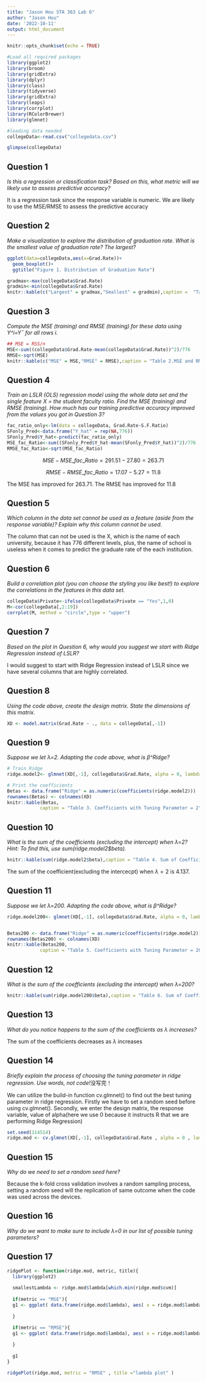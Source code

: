 ```yaml
---
title: "Jason Hou STA 363 Lab 6"
author: "Jason Hou"
date: '2022-10-11'
output: html_document
---
```


```r
knitr::opts_chunk$set(echo = TRUE)
```

```r
#Load all required packages
library(ggplot2)
library(broom)
library(gridExtra)
library(dplyr)
library(class)
library(tidyverse)
library(gridExtra)
library(leaps)
library(corrplot)
library(RColorBrewer)
library(glmnet)
```

```r
#loading data needed
collegeData<-read.csv("collegedata.csv")
```

```r
glimpse(collegeData)
```


## Question 1
*Is this a regression or classification task? Based on this, what metric will we likely use to assess predictive accuracy?*

It is a regression task since the response variable is numeric. We are likely to use the MSE/RMSE to assess the predictive accuracy

## Question 2
*Make a visualization to explore the distribution of graduation rate. What is the smallest value of graduation rate? The largest?*

```r
ggplot(data=collegeData,aes(x=Grad.Rate))+
  geom_boxplot()+
  ggtitle("Figure 1. Distribution of Graduation Rate")
```

```r
gradmax<-max(collegeData$Grad.Rate)
gradmin<-min(collegeData$Grad.Rate)
knitr::kable(c("Largest" = gradmax,"Smallest" = gradmin),caption =  "Table 1. Largest and Smallest")
```



## Question 3

*Compute the MSE (training) and RMSE (training) for these data using Y^i=Y¯ for all rows i.*

```r
## MSE = RSS/n
MSE<-sum((collegeData$Grad.Rate-mean(collegeData$Grad.Rate))^2)/776
RMSE<-sqrt(MSE)
knitr::kable(c("MSE" = MSE,"RMSE" = RMSE),caption = "Table 2.MSE and RMSE")
```

## Question 4
*Train an LSLR (OLS) regression model using the whole data set and the single feature X = the student faculty ratio. Find the MSE (training) and RMSE (training). How much has our training predictive accuracy improved from the values you got in Question 3?*

```r
fac_ratio_only<-lm(data = collegeData, Grad.Rate~S.F.Ratio)
SFonly_Pred<-data.frame("Y_hat" = rep(NA,776))
SFonly_Pred$Y_hat<-predict(fac_ratio_only)
MSE_fac_Ratio<-sum((SFonly_Pred$Y_hat-mean(SFonly_Pred$Y_hat))^2)/776
RMSE_fac_Ratio<-sqrt(MSE_fac_Ratio)
```

$$MSE-MSE\_fac\_Ratio=291.51-27.80=263.71$$

$$RMSE-RMSE\_fac\_Ratio=17.07-5.27=11.8$$

The MSE has improved for 263.71. The RMSE has improved for 11.8



## Question 5
*Which column in the data set cannot be used as a feature (aside from the response variable)? Explain why this column cannot be used.*

The column that can not be used is the X, which is the name of each university, because it has 776 different levels, plus, the name of school is useless when it comes to predict the graduate rate of the each institution.

##  Question 6
*Build a correlation plot (you can choose the styling you like best!) to explore the correlations in the features in this data set.*


```r
collegeData$Private<-ifelse(collegeData$Private == "Yes",1,0)
M<-cor(collegeData[,2:19])
corrplot(M, method = "circle",type = "upper")
```

## Question 7
*Based on the plot in Question 6, why would you suggest we start with Ridge Regression instead of LSLR?*

I would suggest to start with Ridge Regression instead of LSLR since we have several columns that are highly correlated.

## Question 8

*Using the code above, create the design matrix. State the dimensions of this matrix.*

```r
XD <- model.matrix(Grad.Rate ~ ., data = collegeData[,-1])
```

## Question 9
*Suppose we let λ=2. Adapting the code above, what is β^Ridge?*

```r
# Train Ridge
ridge.model2<- glmnet(XD[,-1], collegeData$Grad.Rate, alpha = 0, lambda =2 , standardize = TRUE)
```

```r
# Print the coefficients
Betas <- data.frame("Ridge" = as.numeric(coefficients(ridge.model2)))
rownames(Betas) <- colnames(XD)
knitr::kable(Betas,
            caption = "Table 3. Coefficients with Tuning Parameter = 2")
```


## Question 10
*What is the sum of the coefficients (excluding the intercept) when λ=2? Hint: To find this, use sum(ridge.model2$beta).*

```r
knitr::kable(sum(ridge.model2$beta),caption = "Table 4. Sum of Coefficients when lambda = 2 ")
```

The sum of the coefficient(excluding the intercecpt) when $\lambda=2$ is 4.137.

## Question 11

*Suppose we let λ=200. Adapting the code above, what is β^Ridge?*

```r
ridge.model200<- glmnet(XD[,-1], collegeData$Grad.Rate, alpha = 0, lambda =200 , standardize = TRUE)


Betas200 <- data.frame("Ridge" = as.numeric(coefficients(ridge.model2)))
rownames(Betas200) <- colnames(XD)
knitr::kable(Betas200,
            caption = "Table 5. Coefficients with Tuning Parameter = 200 ")
```

## Question 12

*What is the sum of the coefficients (excluding the intercept) when λ=200?*

```r
knitr::kable(sum(ridge.model200$beta),caption = "Table 6. Sum of Coefficients when lambda = 200")
```



## Question 13
*What do you notice happens to the sum of the coefficients as λ increases?*

The sum of the coefficients decreases as $\lambda$ increases 

## Question 14

*Briefly explain the process of choosing the tuning parameter in ridge regression. Use words, not code!*没写完！

We can utilize the build-in function cv.glmnet() to find out the best tuning parameter in ridge regression. Firstly we have to set a random seed before using cv.glmnet(). Secondly, we enter the design matrix, the response variable, value of alpha(here we use 0 because it instructs R that we are performing Ridge Regression)

```r
set.seed(114514)
ridge.mod <- cv.glmnet(XD[,-1], collegeData$Grad.Rate , alpha = 0 , lambda = seq(from=0, to=50,by=0.5) , standardize = TRUE)
```



## Question 15
*Why do we need to set a random seed here?*

Because the k-fold cross validation involves a random sampling process, setting a random seed will the replication of same outcome when the code was used across the devices.

## Question 16
*Why do we want to make sure to include λ=0 in our list of possible tuning parameters?*

## Question 17

```r
ridgePlot <- function(ridge.mod, metric, title){
  library(ggplot2)
  
  smallestLambda <- ridge.mod$lambda[which.min(ridge.mod$cvm)] 
  
  if(metric == "MSE"){
  g1 <- ggplot( data.frame(ridge.mod$lambda), aes( x = ridge.mod$lambda, y = (ridge.mod$cvm))) + geom_point() + geom_vline( xintercept = smallestLambda, col = "blue" , lty = 2 ) +  labs(caption = paste("Test MSE values for Different Tuning Parameters. Smallest MSE at lambda = ", smallestLambda), title = title, y = "Test MSE", x = "Tuning Parameter")
  
  }
  
  if(metric == "RMSE"){
  g1 <- ggplot( data.frame(ridge.mod$lambda), aes( x = ridge.mod$lambda, y = sqrt(ridge.mod$cvm))) + geom_point() + geom_vline( xintercept = smallestLambda, col = "blue" , lty = 2 ) +  labs(caption = paste("Test RMSE values for Different Tuning Parameters. Smallest RMSE at lambda = ", smallestLambda), title = title, y = "Test RMSE", x = "Tuning Parameter")

  }
  
  g1
}
```


```r
ridgePlot(ridge.mod, metric = "RMSE" , title ="lambda plot" )

```


